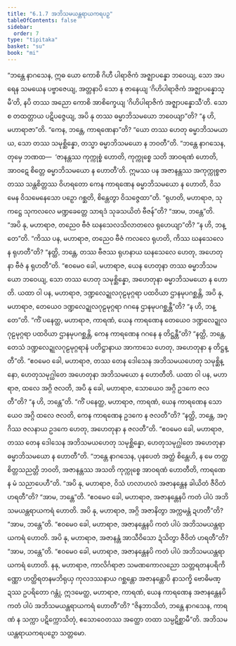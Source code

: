 ```yaml
---
title: "6.1.7 အဘိသမယန္တရာယကရပဉှ"
tableOfContents: false
sidebar:
  order: 7
type: "tipitaka"
basket: "su"
book: "mi"
---
```



<DynamicBreadcrumb />

<Division number="177" book="mi" e="ch" v="28">

<Paragraph number="1127" book="mi">
“ဘန္တေ နာဂသေန, ဣဓ ယော ကောစိ ဂိဟီ ပါရာဇိကံ အဇ္ဈာပန္နော ဘဝေယျ, သော အပရေန သမယေန ပဗ္ဗာဇေယျ, အတ္တနာပိ သော န ဇာနေယျ ‘ဂိဟိပါရာဇိကံ အဇ္ဈာပန္နောသ္မီ’တိ, နပိ တဿ အညော ကောစိ အာစိက္ခေယျ ‘ဂိဟိပါရာဇိကံ အဇ္ဈာပန္နောသီ’တိ. သော စ တထတ္တာယ ပဋိပဇ္ဇေယျ, အပိ နု တဿ ဓမ္မာဘိသမယော ဘဝေယျာ”တိ? “န ဟိ, မဟာရာဇာ”တိ. “ကေန, ဘန္တေ, ကာရဏေနာ”တိ? “ယော တဿ ဟေတု ဓမ္မာဘိသမယာယ, သော တဿ သမုစ္ဆိန္နော, တသ္မာ ဓမ္မာဘိသမယော န ဘဝတီ”တိ.
</Paragraph>

<Paragraph number="1128" book="mi">
“ဘန္တေ နာဂသေန, တုမှေ ဘဏထ—  ‘ဇာနန္တဿ ကုက္ကုစ္စံ ဟောတိ, ကုက္ကုစ္စေ သတိ အာဝရဏံ ဟောတိ, အာဝဋေ စိတ္တေ ဓမ္မာဘိသမယော န ဟောတီ’တိ. ဣမဿ ပန အဇာနန္တဿ အကုက္ကုစ္စဇာတဿ သန္တစိတ္တဿ ဝိဟရတော ကေန ကာရဏေန ဓမ္မာဘိသမယော န ဟောတိ, ဝိသမေန ဝိသမေနေသော ပဉှော ဂစ္ဆတိ, စိန္တေတွာ ဝိသဇ္ဇေထာ”တိ.
</Paragraph>

<Paragraph number="1129" book="mi">
“ရုဟတိ, မဟာရာဇ, သုကဋ္ဌေ သုကလလေ မဏ္ဍခေတ္တေ သာရဒံ သုခသယိတံ ဗီဇန်”တိ? “အာမ, ဘန္တေ”တိ. “အပိ နု, မဟာရာဇ, တညေဝ ဗီဇံ ဃနသေလသိလာတလေ ရုဟေယျာ”တိ? “န ဟိ, ဘန္တေ”တိ. “ကိဿ ပန, မဟာရာဇ, တညေဝ ဗီဇံ ကလလေ ရုဟတိ, ကိဿ ဃနသေလေ န ရုဟတီ”တိ? “နတ္ထိ, ဘန္တေ, တဿ ဗီဇဿ ရုဟနာယ ဃနသေလေ ဟေတု, အဟေတုနာ ဗီဇံ န ရုဟတီ”တိ. “ဧဝမေဝ ခေါ, မဟာရာဇ, ယေန ဟေတုနာ တဿ ဓမ္မာဘိသမယော ဘဝေယျ, သော တဿ ဟေတု သမုစ္ဆိန္နော, အဟေတုနာ ဓမ္မာဘိသမယော န ဟောတိ.
</Paragraph>

<Paragraph number="1130" book="mi">
ယထာ ဝါ ပန, မဟာရာဇ, ဒဏ္ဍလေဍ္ဍုလဂုဠမုဂ္ဂရာ ပထဝိယာ ဌာနမုပဂစ္ဆန္တိ, အပိ နု, မဟာရာဇ, တေယေဝ ဒဏ္ဍလေဍ္ဍုလဂုဠမုဂ္ဂရာ ဂဂနေ ဌာနမုပဂစ္ဆန္တီ”တိ? “န ဟိ, ဘန္တေ”တိ. “ကိံ ပနေတ္ထ, မဟာရာဇ, ကာရဏံ, ယေန ကာရဏေန တေယေဝ ဒဏ္ဍလေဍ္ဍုလဂုဠမုဂ္ဂရာ ပထဝိယာ ဌာနမုပဂစ္ဆန္တိ, ကေန ကာရဏေန ဂဂနေ န တိဋ္ဌန္တီ”တိ? “နတ္ထိ, ဘန္တေ, တေသံ ဒဏ္ဍလေဍ္ဍုလဂုဠမုဂ္ဂရာနံ ပတိဋ္ဌာနာယ အာကာသေ ဟေတု, အဟေတုနာ န တိဋ္ဌန္တီ”တိ. “ဧဝမေဝ ခေါ, မဟာရာဇ, တဿ တေန ဒေါသေန အဘိသမယဟေတု သမုစ္ဆိန္နော, ဟေတုသမုဂ္ဃါတေ အဟေတုနာ အဘိသမယော န ဟောတီတိ.
</Paragraph>

<Paragraph number="1131" book="mi">
ယထာ ဝါ ပန, မဟာရာဇ, ထလေ အဂ္ဂိ ဇလတိ, အပိ နု ခေါ, မဟာရာဇ, သောယေဝ အဂ္ဂိ ဥဒကေ ဇလတီ”တိ? “န ဟိ, ဘန္တေ”တိ. “ကိံ ပနေတ္ထ, မဟာရာဇ, ကာရဏံ, ယေန ကာရဏေန သောယေဝ အဂ္ဂိ ထလေ ဇလတိ, ကေန ကာရဏေန ဥဒကေ န ဇလတီ”တိ? “နတ္ထိ, ဘန္တေ, အဂ္ဂိဿ ဇလနာယ ဥဒကေ ဟေတု, အဟေတုနာ န ဇလတီ”တိ. “ဧဝမေဝ ခေါ, မဟာရာဇ, တဿ တေန ဒေါသေန အဘိသမယဟေတု သမုစ္ဆိန္နော, ဟေတုသမုဂ္ဃါတေ အဟေတုနာ ဓမ္မာဘိသမယော န ဟောတီ”တိ.
</Paragraph>

<Paragraph number="1132" book="mi">
“ဘန္တေ နာဂသေန, ပုနပေတံ အတ္ထံ စိန္တေဟိ, န မေ တတ္ထ စိတ္တသညတ္တိ ဘဝတိ, အဇာနန္တဿ အသတိ ကုက္ကုစ္စေ အာဝရဏံ ဟောတီတိ, ကာရဏေန မံ သညာပေဟီ”တိ. “အပိ နု, မဟာရာဇ, ဝိသံ ဟလာဟလံ အဇာနန္တေန ခါယိတံ ဇီဝိတံ ဟရတီ”တိ? “အာမ, ဘန္တေ”တိ. “ဧဝမေဝ ခေါ, မဟာရာဇ, အဇာနန္တေနပိ ကတံ ပါပံ အဘိသမယန္တရာယကရံ ဟောတိ.
</Paragraph>

<Paragraph number="1133" book="mi">
အပိ နု, မဟာရာဇ, အဂ္ဂိ အဇာနိတွာ အက္ကမန္တံ ဍဟတီ”တိ? “အာမ, ဘန္တေ”တိ. “ဧဝမေဝ ခေါ, မဟာရာဇ, အဇာနန္တေနပိ ကတံ ပါပံ အဘိသမယန္တရာယကရံ ဟောတိ.
</Paragraph>

<Paragraph number="1134" book="mi">
အပိ နု, မဟာရာဇ, အဇာနန္တံ အာသီဝိသော ဍံသိတွာ ဇီဝိတံ ဟရတီ”တိ? “အာမ, ဘန္တေ”တိ. “ဧဝမေဝ ခေါ, မဟာရာဇ, အဇာနန္တေနပိ ကတံ ပါပံ အဘိသမယန္တရာယကရံ ဟောတိ.
</Paragraph>

<Paragraph number="1135" book="mi">
နနု, မဟာရာဇ, ကာလိင်္ဂရာဇာ သမဏကောလညော သတ္တရတနပရိကိဏ္ဏော ဟတ္ထိရတနမဘိရုယှ ကုလဒဿနာယ ဂစ္ဆန္တော အဇာနန္တောပိ နာသက္ခိ ဗောဓိမဏ္ဍဿ ဥပရိတော ဂန္တုံ, ဣဒမေတ္ထ, မဟာရာဇ, ကာရဏံ, ယေန ကာရဏေန အဇာနန္တေနပိ ကတံ ပါပံ အဘိသမယန္တရာယကရံ ဟောတီ”တိ? “ဇိနဘာသိတံ, ဘန္တေ နာဂသေန, ကာရဏံ န သက္ကာ ပဋိက္ကောသိတုံ, ဧသောဝေတဿ အတ္ထော တထာ သမ္ပဋိစ္ဆာမီ”တိ.

</Paragraph>
</Division>

<Paragraph number="1136" type="center" book="mi">
အဘိသမယန္တရာယကရပဉှော သတ္တမော.
</Paragraph>